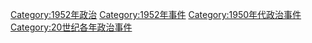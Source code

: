 [[Category:1952年政治|Category:1952年政治]]
[[Category:1952年事件|Category:1952年事件]]
[[Category:1950年代政治事件|Category:1950年代政治事件]]
[[Category:20世纪各年政治事件|Category:20世纪各年政治事件]]